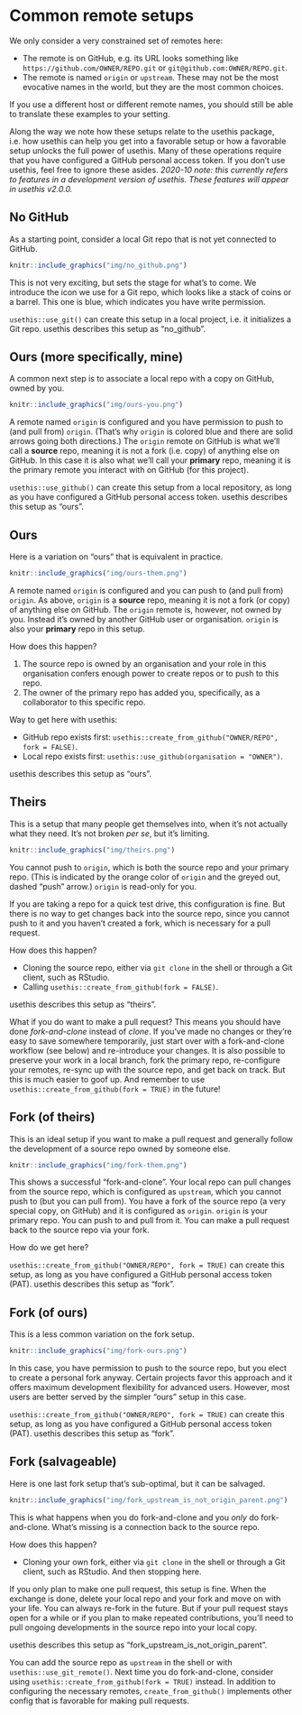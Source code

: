 # Common remote setups {#common-remote-setups}

We only consider a very constrained set of remotes here:

* The remote is on GitHub, e.g. its URL looks something like `https://github.com/OWNER/REPO.git` or `git@github.com:OWNER/REPO.git`.
* The remote is named `origin` or `upstream`. These may not be the most evocative names in the world, but they are the most common choices.

If you use a different host or different remote names, you should still be able to translate these examples to your setting.

Along the way we note how these setups relate to the usethis package, i.e. how usethis can help you get into a favorable setup or how a favorable setup unlocks the full power of usethis. Many of these operations require that you have configured a GitHub personal access token. If you don't use usethis, feel free to ignore these asides. *2020-10 note: this currently refers to features in a development version of usethis. These features will appear in usethis v2.0.0.*

## No GitHub

As a starting point, consider a local Git repo that is not yet connected to GitHub.

```r
knitr::include_graphics("img/no_github.png")
```

This is not very exciting, but sets the stage for what's to come. We introduce the icon we use for a Git repo, which looks like a stack of coins or a barrel. This one is blue, which indicates you have write permission.

`usethis::use_git()` can create this setup in a local project, i.e. it initializes a Git repo. usethis describes this setup as "no_github".

## Ours (more specifically, mine)

A common next step is to associate a local repo with a copy on GitHub, owned by you.

```r
knitr::include_graphics("img/ours-you.png")
```

A remote named `origin` is configured and you have permission to push to (and pull from) `origin`. (That's why `origin` is colored blue and there are solid arrows going both directions.) The `origin` remote on GitHub is what we'll call a **source** repo, meaning it is not a fork (i.e. copy) of anything else on GitHub. In this case it is also what we'll call your **primary** repo, meaning it is the primary remote you interact with on GitHub (for this project).

`usethis::use_github()` can create this setup from a local repository, as long as you have configured a GitHub personal access token. usethis describes this setup as "ours".

## Ours

Here is a variation on "ours" that is equivalent in practice.

```r
knitr::include_graphics("img/ours-them.png")
```

A remote named `origin` is configured and you can push to (and pull from) `origin`. As above, `origin` is a **source** repo, meaning it is not a fork (or copy) of anything else on GitHub. The `origin` remote is, however, not owned by you. Instead it's owned by another GitHub user or organisation. `origin` is also your **primary** repo in this setup.

How does this happen?

1. The source repo is owned by an organisation and your role in this organisation confers enough power to create repos or to push to this repo.
2. The owner of the primary repo has added you, specifically, as a collaborator to this specific repo.

Way to get here with usethis:

* GitHub repo exists first: `usethis::create_from_github("OWNER/REPO", fork = FALSE)`.
* Local repo exists first: `usethis::use_github(organisation = "OWNER")`.

usethis describes this setup as "ours".

## Theirs

This is a setup that many people get themselves into, when it's not actually what they need. It's not broken *per se*, but it's limiting.

```r
knitr::include_graphics("img/theirs.png")
```

You cannot push to `origin`, which is both the source repo and your primary repo. (This is indicated by the orange color of `origin` and the greyed out, dashed "push" arrow.) `origin` is read-only for you.

If you are taking a repo for a quick test drive, this configuration is fine. But there is no way to get changes back into the source repo, since you cannot push to it and you haven't created a fork, which is necessary for a pull request.

How does this happen?

* Cloning the source repo, either via `git clone` in the shell or through a Git client, such as RStudio.
* Calling `usethis::create_from_github(fork = FALSE)`.

usethis describes this setup as "theirs".

What if you do want to make a pull request? This means you should have done *fork-and-clone* instead of *clone*. If you've made no changes or they're easy to save somewhere temporarily, just start over with a fork-and-clone workflow (see below) and re-introduce your changes. It is also possible to preserve your work in a local branch, fork the primary repo, re-configure your remotes, re-sync up with the source repo, and get back on track. But this is much easier to goof up. And remember to use `usethis::create_from_github(fork = TRUE)` in the future!

## Fork (of theirs)

This is an ideal setup if you want to make a pull request and generally follow the development of a source repo owned by someone else.

```r
knitr::include_graphics("img/fork-them.png")
```

This shows a successful "fork-and-clone". Your local repo can pull changes from the source repo, which is configured as `upstream`, which you cannot push to (but you can pull from). You have a fork of the source repo (a very special copy, on GitHub) and it is configured as `origin`. `origin` is your primary repo. You can push to and pull from it. You can make a pull request back to the source repo via your fork.

How do we get here?

`usethis::create_from_github("OWNER/REPO", fork = TRUE)` can create this setup, as long as you have configured a GitHub personal access token (PAT). usethis describes this setup as "fork".

## Fork (of ours)

This is a less common variation on the fork setup.

```r
knitr::include_graphics("img/fork-ours.png")
```

In this case, you have permission to push to the source repo, but you elect to create a personal fork anyway. Certain projects favor this approach and it offers maximum development flexibility for advanced users. However, most users are better served by the simpler "ours" setup in this case.

`usethis::create_from_github("OWNER/REPO", fork = TRUE)` can create this setup, as long as you have configured a GitHub personal access token (PAT). usethis describes this setup as "fork".
 
## Fork (salvageable)

Here is one last fork setup that's sub-optimal, but it can be salvaged.

```r
knitr::include_graphics("img/fork_upstream_is_not_origin_parent.png")
```

This is what happens when you do fork-and-clone and you *only* do fork-and-clone. What's missing is a connection back to the source repo.

How does this happen?

* Cloning your own fork, either via `git clone` in the shell or through a Git client, such as RStudio. And then stopping here.

If you only plan to make one pull request, this setup is fine. When the exchange is done, delete your local repo and your fork and move on with your life. You can always re-fork in the future. But if your pull request stays open for a while or if you plan to make repeated contributions, you'll need to pull ongoing developments in the source repo into your local copy.

usethis describes this setup as "fork_upstream_is_not_origin_parent".

You can add the source repo as `upstream` in the shell or with `usethis::use_git_remote()`. Next time you do fork-and-clone, consider using `usethis::create_from_github(fork = TRUE)` instead. In addition to configuring the necessary remotes, `create_from_github()` implements other config that is favorable for making pull requests.

